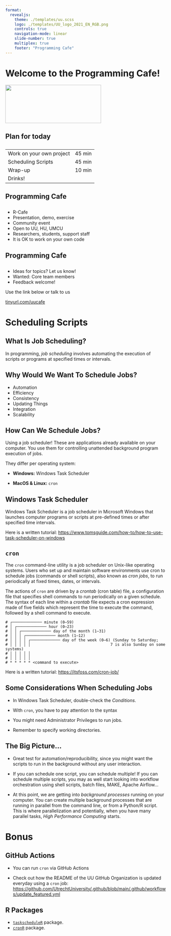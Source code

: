 ```yaml
---
format:
  revealjs:
    theme: ./templates/uu.scss
    logo: ./templates/UU_logo_2021_EN_RGB.png
    controls: true
    navigation-mode: linear
    slide-number: true
    multiplex: true
    footer: "Programming Cafe"
---
```


# Welcome to the Programming Cafe! {background-color="#FFCD00"}

![](./templates/UU_logo_2021_EN_RGB.png){.absolute top=-200 left=-240 width="300" height="120"}

## Plan for today

::: {style="text-align: left; margin-top: 2em"}

|    |    |
|------------------------------|-------------|
| Work on your own project | 45 min |
| Scheduling Scripts | 45 min |
| Wrap-up | 10 min |
| Drinks! |

:::

## Programming Cafe

::: {style="text-align: left; margin-top: 2em"}

-    R-Cafe
-    Presentation, demo, exercise
-    Community event
-    Open to UU, HU, UMCU
-    Researchers, students, support staff
-    It is OK to work on your own code

:::

## Programming Cafe

::: {style="text-align: left; margin-top: 2em"}

-    Ideas for topics? Let us know!
-    Wanted: Core team members
-    Feedback welcome! 

Use the link below or talk to us

[tinyurl.com/uucafe](https://tinyurl.com/uucafe)

:::

# Scheduling Scripts {background-color="#FFCD00"}

## What Is Job Scheduling?

In programming, _job scheduling_ involves automating the execution of scripts or programs at specified times or intervals.

## Why Would We Want To Schedule Jobs? {.smaller}

- Automation 
- Efficiency 
- Consistency 
- Updating Things 
- Integration 
- Scalability 

## How Can We Schedule Jobs?

Using a job scheduler! These are applications already available on your computer. You use them for controlling unattended background program execution of jobs.

They differ per operating system:

- **Windows:** Windows Task Scheduler

- **MacOS & Linux:** `cron`

## Windows Task Scheduler

Windows Task Scheduler is a job scheduler in Microsoft Windows that launches computer programs or scripts at pre-defined times or after specified time intervals. 

Here is a written tutorial: [https://www.tomsguide.com/how-to/how-to-use-task-scheduler-on-windows]()

## `cron` {.smaller .scrollable}

The `cron` command-line utility is a job scheduler on Unix-like operating systems. Users who set up and maintain software environments use cron to schedule jobs (commands or shell scripts), also known as _cron jobs_, to run periodically at fixed times, dates, or intervals.

The actions of `cron` are driven by a _crontab_ (cron table) file, a configuration file that specifies shell commands to run periodically on a given schedule. The syntax of each line within a _crontab_ file expects a cron expression made of five fields which represent the time to execute the command, followed by a shell command to execute.

```
# ┌───────────── minute (0–59)
# │ ┌───────────── hour (0–23)
# │ │ ┌───────────── day of the month (1–31)
# │ │ │ ┌───────────── month (1–12)
# │ │ │ │ ┌───────────── day of the week (0–6) (Sunday to Saturday;
# │ │ │ │ │                                   7 is also Sunday on some systems)
# │ │ │ │ │
# │ │ │ │ │
# * * * * * <command to execute>
```

Here is a written tutorial: [https://itsfoss.com/cron-job/](https://itsfoss.com/cron-job/) 

## Some Considerations When Scheduling Jobs

- In Windows Task Scheduler, double-check the _Conditions_.  

- With `cron`, you have to pay attention to the syntax

- You might need Administrator Privileges to run jobs.

- Remember to specify working directories. 

## The Big Picture... {.smaller}

- Great test for automation/reproducibility, since you might want the scripts to run in the background without any user interaction. 

- If you can schedule one script, you can schedule multiple! If you can schedule multiple scripts, you may as well start looking into workflow orchestration using shell scripts, batch files, MAKE, Apache Airflow...

- At this point, we are getting into _background processes_ running on your computer. You can create multiple background processes that are running in parallel from the command line, or from a Python/R script. This is where parallelization and potentially, when you have many parallel tasks, _High Performance Computing_ starts.

# Bonus {background-color="#FFCD00"}

## GitHub Actions

- You can run `cron` via GitHub Actions

- Check out how the README of the UU GitHub Organization is updated everyday using a `cron` job: [https://github.com/UtrechtUniversity/.github/blob/main/.github/workflows/update_featured.yml](https://github.com/UtrechtUniversity/.github/blob/main/.github/workflows/update_featured.yml)

## R Packages

- [`taskscheduleR`](https://cran.r-project.org/web/packages/taskscheduleR/vignettes/taskscheduleR.html) package.
- [`cronR`](https://github.com/bnosac/cronR) package.




